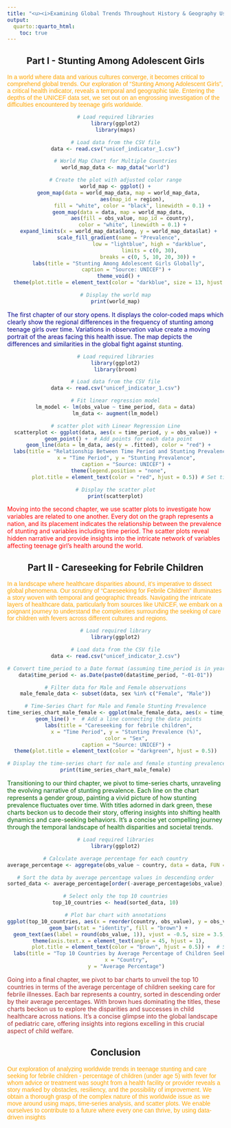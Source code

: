 ---
title: "<u><i>Examining Global Trends Throughout History & Geography Using UNICEF Data</i></u>"
output:
  quarto::quarto_html:
    toc: true
---

<div style="text-align:center;">
## Part I - Stunting Among Adolescent Girls
</div>

<style>
  h1 {
    text-align: center;
  }

  .orange-text {
    color: orange;
    font-family: Arial, sans-serif;
    text-align: justify;

  }
</style>

<span class="orange-text">In a world where data and various cultures converge, it becomes critical to comprehend global trends. Our exploration of "Stunting Among Adolescent Girls", a critical health indicator, reveals a temporal and geographic tale. Entering the depths of the UNICEF data set, we set out on an engrossing investigation of the difficulties encountered by teenage girls worldwide.</span>

<div style="text-align: center">
```{r, echo=FALSE}
# Load required libraries
library(ggplot2)
library(maps)

# Load data from the CSV file
data <- read.csv("unicef_indicator_1.csv")

# World Map Chart for Multiple Countries
world_map_data <- map_data("world")

# Create the plot with adjusted color range
world_map <- ggplot() +
  geom_map(data = world_map_data, map = world_map_data,
           aes(map_id = region),
           fill = "white", color = "black", linewidth = 0.1) +
  geom_map(data = data, map = world_map_data,
           aes(fill = obs_value, map_id = country),
           color = "white", linewidth = 0.1) +
  expand_limits(x = world_map_data$long, y = world_map_data$lat) +
  scale_fill_gradient(name = "Prevalence",
                      low = "lightblue", high = "darkblue",
                      limits = c(0, 30),
                      breaks = c(0, 5, 10, 20, 30)) + 
  labs(title = "Stunting Among Adolescent Girls Globally",
       caption = "Source: UNICEF") +
  theme_void() +
  theme(plot.title = element_text(color = "darkblue", size = 13, hjust = 0.75)) 

# Display the world map
print(world_map)
```
</div>

<span style="color: darkblue;">The first chapter of our story opens. It displays the color-coded maps which clearly show the regional differences in the frequency of stunting among teenage girls over time. Variations in observation value create a moving portrait of the areas facing this health issue. The map depicts the differences and similarities in the global fight against stunting.</span>


<div style="text-align: center">
```{r, echo=FALSE}
# Load required libraries
library(ggplot2)
library(broom)

# Load data from the CSV file
data <- read.csv("unicef_indicator_1.csv")

# Fit linear regression model
lm_model <- lm(obs_value ~ time_period, data = data)
lm_data <- augment(lm_model)

# scatter plot with Linear Regression Line
scatterplot <- ggplot(data, aes(x = time_period, y = obs_value)) +
  geom_point() +  # Add points for each data point
  geom_line(data = lm_data, aes(y = .fitted), color = "red") +
  labs(title = "Relationship Between Time Period and Stunting Prevalence",
       x = "Time Period", y = "Stunting Prevalence",
       caption = "Source: UNICEF") +
  theme(legend.position = "none",
        plot.title = element_text(color = "red", hjust = 0.5)) # Set title color to red and center align

# Display the scatter plot
print(scatterplot)

```
</div>

<span style="color: red;">Moving into the second chapter, we use scatter plots to investigate how variables are related to one another. Every dot on the graph represents a nation, and its placement indicates the relationship between the prevalence of stunting and variables including time period. The scatter plots reveal hidden narrative and provide insights into the intricate network of variables affecting teenage girl's health around the world. </span>

<div style="text-align:center;">
## Part II - Careseeking for Febrile Children
</div>

<span class="orange-text">In a landscape where healthcare disparities abound, it's imperative to dissect global phenomena. Our scrutiny of "Careseeking for Febrile Children" illuminates a story woven with temporal and geographic threads. Navigating the intricate layers of healthcare data, particularly from sources like UNICEF, we embark on a poignant journey to understand the complexities surrounding the seeking of care for children with fevers across different cultures and regions.</span>

<div style="text-align: center">
```{r, echo=FALSE}
# Load required library
library(ggplot2)

# Load data from the CSV file
data <- read.csv("unicef_indicator_2.csv")

# Convert time_period to a Date format (assuming time_period is in year format)
data$time_period <- as.Date(paste0(data$time_period, "-01-01"))

# Filter data for Male and Female observations
male_female_data <- subset(data, sex %in% c("Female", "Male"))

# Time-Series Chart for Male and Female Stunting Prevalence
time_series_chart_male_female <- ggplot(male_female_data, aes(x = time_period, y = obs_value, color = sex)) +
  geom_line() +  # Add a line connecting the data points
  labs(title = "Careseeking for febrile children",
       x = "Time Period", y = "Stunting Prevalence (%)",
       color = "Sex",
       caption = "Source: UNICEF") +
  theme(plot.title = element_text(color = "darkgreen", hjust = 0.5))  

# Display the time-series chart for male and female stunting prevalence
print(time_series_chart_male_female)
```
</div>

<span style="color: darkgreen;"> Transitioning to our third chapter, we pivot to time-series charts, unraveling the evolving narrative of stunting prevalence. Each line on the chart represents a gender group, painting a vivid picture of how stunting prevalence fluctuates over time. With titles adorned in dark green, these charts beckon us to decode their story, offering insights into shifting health dynamics and care-seeking behaviors. It's a concise yet compelling journey through the temporal landscape of health disparities and societal trends.
 </span>

<div style="text-align: center">
```{r, echo=FALSE}
# Load required libraries
library(ggplot2)

# Calculate average percentage for each country
average_percentage <- aggregate(obs_value ~ country, data = data, FUN = mean)

# Sort the data by average percentage values in descending order
sorted_data <- average_percentage[order(-average_percentage$obs_value), ]

# Select only the top 10 countries
top_10_countries <- head(sorted_data, 10)

# Plot bar chart with annotations
ggplot(top_10_countries, aes(x = reorder(country, obs_value), y = obs_value)) +
  geom_bar(stat = "identity", fill = "brown") +
  geom_text(aes(label = round(obs_value, 1)), vjust = -0.5, size = 3.5, color = "black") +  # Add text annotations
  theme(axis.text.x = element_text(angle = 45, hjust = 1),
        plot.title = element_text(color = "brown", hjust = 0.5)) +  # Set title color and alignment
  labs(title = "Top 10 Countries by Average Percentage of Children Seeking Care for Frebile",
       x = "Country",
       y = "Average Percentage")
```
</div>

<span style="color: brown;">Going into a final chapter, we pivot to bar charts to unveil the top 10 countries in terms of the average percentage of children seeking care for febrile illnesses. Each bar represents a country, sorted in descending order by their average percentages. With brown hues dominating the titles, these charts beckon us to explore the disparities and successes in child healthcare across nations. It's a concise glimpse into the global landscape of pediatric care, offering insights into regions excelling in this crucial aspect of child welfare. </span>

<div style="text-align:center;">
## Conclusion
</div>

<span class="orange-text">Our exploration of analyzing worldwide trends in teenage stunting and care seeking for febrile children - percentage of children (under age 5) with fever for whom advice or treatment was sought from a health facility or provider reveals a story marked by obstacles, resiliency, and the possibility of improvement. We obtain a thorough grasp of the complex nature of this worldwide issue as we move around using maps, time-series analysis, and scatter plots. We enable ourselves to contribute to a future where every one can thrive, by using data-driven insights</span>
